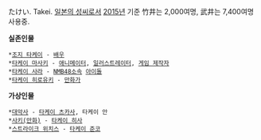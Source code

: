 

たけい. Takei. [[일본의 성씨]]로서 [[2015년]] 기준 竹井는 2,000여명, 武井는 7,400여명 사용중.

'''실존인물'''
 *[[조지 타케이]] - [[배우]]
 *[[타케이 마사키]] - [[애니메이터]], [[일러스트레이터]], [[게임 제작자]]
 *[[타케이 사라]] - [[NMB48]]소속 [[아이돌]]
 *[[타케이 히로유키]] - [[만화가]]
'''가상인물'''
 *[[대악사]] - [[타케이 츠카사]], 타케이 안
 *[[사키(만화)]] - [[타케이 히사]]
 *[[스트라이크 위치스]] - [[타케이 준코]]
